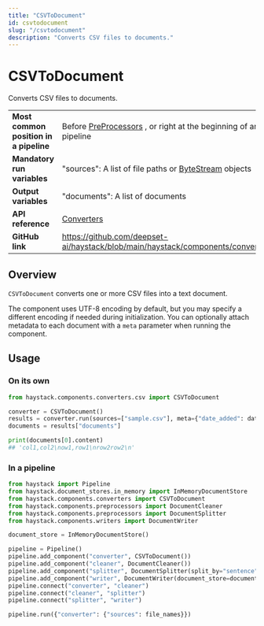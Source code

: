 ```yaml
---
title: "CSVToDocument"
id: csvtodocument
slug: "/csvtodocument"
description: "Converts CSV files to documents."
---
```


# CSVToDocument

Converts CSV files to documents.

|                                        |                                                                                                 |
| :------------------------------------- | :---------------------------------------------------------------------------------------------- |
| **Most common position in a pipeline** | Before [PreProcessors](../preprocessors.mdx) , or right at the beginning of an indexing pipeline |
| **Mandatory run variables**            | "sources": A list of file paths or [ByteStream](/docs/data-classes#bytestresm) objects          |
| **Output variables**                   | "documents": A list of documents                                                                |
| **API reference**                      | [Converters](/reference/converters-api)                                                                |
| **GitHub link**                        | https://github.com/deepset-ai/haystack/blob/main/haystack/components/converters/csv.py        |

## Overview

`CSVToDocument` converts one or more CSV files into a text document.

The component uses UTF-8 encoding by default, but you may specify a different encoding if needed during initialization.
You can optionally attach metadata to each document with a `meta` parameter when running the component.

## Usage

### On its own

```python
from haystack.components.converters.csv import CSVToDocument

converter = CSVToDocument()
results = converter.run(sources=["sample.csv"], meta={"date_added": datetime.now().isoformat()})
documents = results["documents"]

print(documents[0].content)
## 'col1,col2\now1,row1\nrow2row2\n'
```

### In a pipeline

```python
from haystack import Pipeline
from haystack.document_stores.in_memory import InMemoryDocumentStore
from haystack.components.converters import CSVToDocument
from haystack.components.preprocessors import DocumentCleaner
from haystack.components.preprocessors import DocumentSplitter
from haystack.components.writers import DocumentWriter

document_store = InMemoryDocumentStore()

pipeline = Pipeline()
pipeline.add_component("converter", CSVToDocument())
pipeline.add_component("cleaner", DocumentCleaner())
pipeline.add_component("splitter", DocumentSplitter(split_by="sentence", split_length=5))
pipeline.add_component("writer", DocumentWriter(document_store=document_store))
pipeline.connect("converter", "cleaner")
pipeline.connect("cleaner", "splitter")
pipeline.connect("splitter", "writer")

pipeline.run({"converter": {"sources": file_names}})
```
